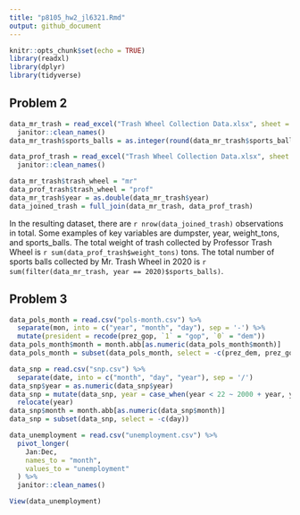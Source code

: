 ```yaml
---
title: "p8105_hw2_jl6321.Rmd"
output: github_document
---
```


```r
knitr::opts_chunk$set(echo = TRUE)
library(readxl)
library(dplyr)
library(tidyverse)
```

## Problem 2

```r
data_mr_trash = read_excel("Trash Wheel Collection Data.xlsx", sheet = "Mr. Trash Wheel", range = "A2:N549") %>%
  janitor::clean_names()
data_mr_trash$sports_balls = as.integer(round(data_mr_trash$sports_balls)) 
```

```r
data_prof_trash = read_excel("Trash Wheel Collection Data.xlsx", sheet = "Professor Trash Wheel", range = "A2:M96") %>%
  janitor::clean_names()
```

```r
data_mr_trash$trash_wheel = "mr"
data_prof_trash$trash_wheel = "prof"
data_mr_trash$year = as.double(data_mr_trash$year)
data_joined_trash = full_join(data_mr_trash, data_prof_trash)
```

In the resulting dataset, there are `r nrow(data_joined_trash)` observations in total. Some examples of key variables are dumpster, year, weight_tons, and sports_balls. The total weight of trash collected by Professor Trash Wheel is `r sum(data_prof_trash$weight_tons)` tons. The total number of sports balls collected by Mr. Trash Wheel in 2020 is `r sum(filter(data_mr_trash, year == 2020)$sports_balls)`. 

## Problem 3

```r
data_pols_month = read.csv("pols-month.csv") %>%
  separate(mon, into = c("year", "month", "day"), sep = '-') %>% 
  mutate(president = recode(prez_gop, `1` = "gop", `0` = "dem"))
data_pols_month$month = month.abb[as.numeric(data_pols_month$month)] 
data_pols_month = subset(data_pols_month, select = -c(prez_dem, prez_gop, day))
```

```r
data_snp = read.csv("snp.csv") %>%
  separate(date, into = c("month", "day", "year"), sep = '/') 
data_snp$year = as.numeric(data_snp$year)
data_snp = mutate(data_snp, year = case_when(year < 22 ~ 2000 + year, year > 22 ~ 1900 + year)) %>% 
  relocate(year) 
data_snp$month = month.abb[as.numeric(data_snp$month)] 
data_snp = subset(data_snp, select = -c(day))
```

```r
data_unemployment = read.csv("unemployment.csv") %>% 
  pivot_longer(
    Jan:Dec, 
    names_to = "month", 
    values_to = "unemployment"
  ) %>% 
  janitor::clean_names()
```


```r
View(data_unemployment)
```

